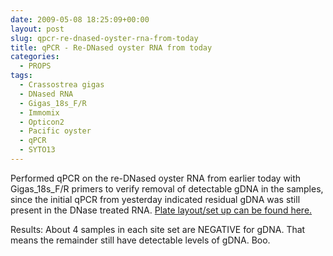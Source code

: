 ```yaml
---
date: 2009-05-08 18:25:09+00:00
layout: post
slug: qpcr-re-dnased-oyster-rna-from-today
title: qPCR - Re-DNased oyster RNA from today
categories:
  - PROPS
tags:
  - Crassostrea gigas
  - DNased RNA
  - Gigas_18s_F/R
  - Immomix
  - Opticon2
  - Pacific oyster
  - qPCR
  - SYTO13
---
```


Performed qPCR on the re-DNased oyster RNA from earlier today with Gigas_18s_F/R primers to verify removal of detectable gDNA in the samples, since the initial qPCR from yesterday indicated residual gDNA was still present in the DNase treated RNA. [Plate layout/set up can be found here.](https://eagle.fish.washington.edu/Arabidopsis/Notebook%20Workup%20Files/20090508-03.jpg)

Results: About 4 samples in each site set are NEGATIVE for gDNA. That means the remainder still have detectable levels of gDNA. Boo.
